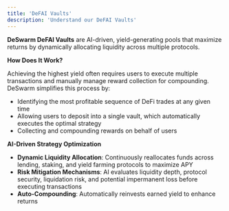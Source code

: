 ```yaml
---
title: 'DeFAI Vaults'
description: 'Understand our DeFAI Vaults'
---
```


**DeSwarm DeFAI Vaults** are AI-driven, yield-generating pools that maximize returns by dynamically allocating liquidity across multiple protocols. 

**How Does It Work?**

Achieving the highest yield often requires users to execute multiple transactions and manually manage reward collection for compounding. DeSwarm simplifies this process by:

- Identifying the most profitable sequence of DeFi trades at any given time
- Allowing users to deposit into a single vault, which automatically executes the optimal strategy
- Collecting and compounding rewards on behalf of users

**AI-Driven Strategy Optimization**

- **Dynamic Liquidity Allocation**: Continuously reallocates funds across lending, staking, and yield farming protocols to maximize APY
- **Risk Mitigation Mechanisms**: AI evaluates liquidity depth, protocol security, liquidation risk, and potential impermanent loss before executing transactions
- **Auto-Compounding**: Automatically reinvests earned yield to enhance returns
